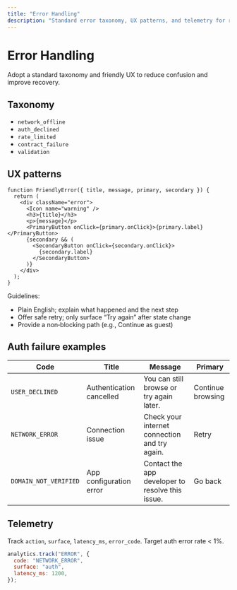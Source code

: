 ```yaml
---
title: "Error Handling"
description: "Standard error taxonomy, UX patterns, and telemetry for reliability"
---
```


# Error Handling

Adopt a standard taxonomy and friendly UX to reduce confusion and improve recovery.

## Taxonomy

- `network_offline`
- `auth_declined`
- `rate_limited`
- `contract_failure`
- `validation`

## UX patterns

```tsx
function FriendlyError({ title, message, primary, secondary }) {
  return (
    <div className="error">
      <Icon name="warning" />
      <h3>{title}</h3>
      <p>{message}</p>
      <PrimaryButton onClick={primary.onClick}>{primary.label}</PrimaryButton>
      {secondary && (
        <SecondaryButton onClick={secondary.onClick}>
          {secondary.label}
        </SecondaryButton>
      )}
    </div>
  );
}
```

Guidelines:

- Plain English; explain what happened and the next step
- Offer safe retry; only surface “Try again” after state change
- Provide a non‑blocking path (e.g., Continue as guest)

## Auth failure examples

| Code                  | Title                    | Message                                          | Primary           |
| --------------------- | ------------------------ | ------------------------------------------------ | ----------------- |
| `USER_DECLINED`       | Authentication cancelled | You can still browse or try again later.         | Continue browsing |
| `NETWORK_ERROR`       | Connection issue         | Check your internet connection and try again.    | Retry             |
| `DOMAIN_NOT_VERIFIED` | App configuration error  | Contact the app developer to resolve this issue. | Go back           |

## Telemetry

Track `action`, `surface`, `latency_ms`, `error_code`. Target auth error rate < 1%.

```js
analytics.track("ERROR", {
  code: "NETWORK_ERROR",
  surface: "auth",
  latency_ms: 1200,
});
```
